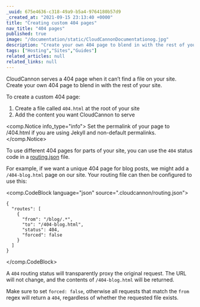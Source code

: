 ```yaml
---
_uuid: 675e4636-c318-49a9-b5a4-9764180b57d9
_created_at: "2021-09-15 23:13:40 +0000"
title: "Creating custom 404 pages"
nav_title: "404 pages"
published: true
image: "/documentation/static/CloudCannonDocumentationog.jpg"
description: "Create your own 404 page to blend in with the rest of your site."
tags: ["Hosting","Sites","Guides"]
related_articles: null
related_links: null
---
```


CloudCannon serves a 404 page when it can’t find a file on your site. Create your own 404 page to blend in with the rest of your site.

To create a custom 404 page:

1. Create a file called `404.html` at the root of your site
2. Add the content you want CloudCannon to serve

<comp.Notice info_type="info">
  Set the permalink of your page to /404.html if you are using Jekyll and non-default permalinks.
</comp.Notice>

To use different 404 pages for parts of your site, you can use the `404` status code in a [routing.json](/documentation/articles/configure-routing/) file.

For example, if we want a unique 404 page for blog posts, we might add a `/404-blog.html` page on our site. Your routing file can then be configured to use this:

<comp.CodeBlock language="json" source=".cloudcannon/routing.json">
```
{
  "routes": [
    {
      "from": "/blog/.*",
      "to": "/404-blog.html",
      "status": 404,
      "forced": false
    }
  ]
}
```
</comp.CodeBlock>

A `404` routing status will transparently proxy the original request. The URL will not change, and the contents of `/404-blog.html` will be returned.

Make sure to set `forced: false`, otherwise all requests that match the `from` regex will return a `404`, regardless of whether the requested file exists.
